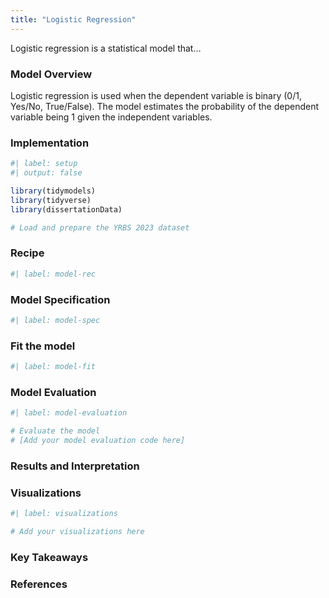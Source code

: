```yaml
---
title: "Logistic Regression"
---
```



Logistic regression is a statistical model that...

### Model Overview

Logistic regression is used when the dependent variable is binary (0/1, Yes/No, True/False). The model estimates the probability of the dependent variable being 1 given the independent variables.

### Implementation

```r
#| label: setup
#| output: false

library(tidymodels)
library(tidyverse)
library(dissertationData)

# Load and prepare the YRBS 2023 dataset

```

### Recipe

```r
#| label: model-rec
```

### Model Specification

```r
#| label: model-spec


```


### Fit the model

```r
#| label: model-fit


```


### Model Evaluation

```r
#| label: model-evaluation

# Evaluate the model
# [Add your model evaluation code here]
```

### Results and Interpretation



### Visualizations

```r
#| label: visualizations

# Add your visualizations here
```

### Key Takeaways



### References

